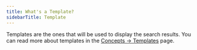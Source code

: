 ```yaml
---
title: What's a Template?
sidebarTitle: Template
---
```


Templates are the ones that will be used to display the search results. You can read more about templates in the [Concepts -> Templates](./concepts/templates.md) page.

